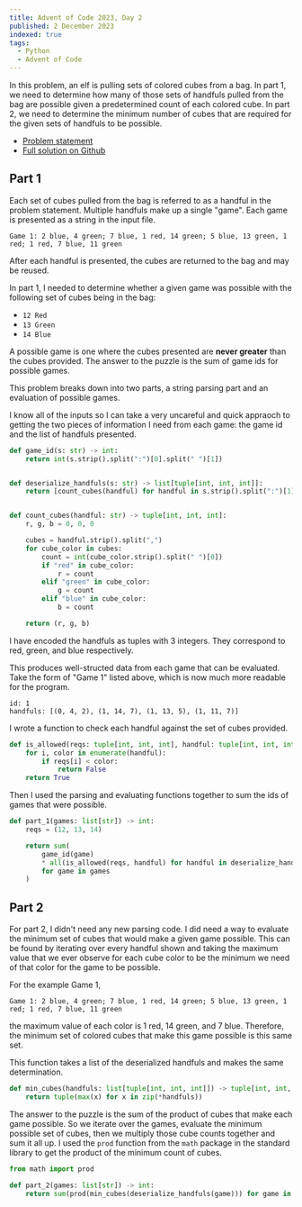 ```yaml
---
title: Advent of Code 2023, Day 2
published: 2 December 2023
indexed: true
tags:
  - Python
  - Advent of Code
---
```


In this problem, an elf is pulling sets of colored cubes from a bag. In part 1, we need to determine how many of those sets of handfuls pulled
from the bag are possible given a predetermined count of each colored cube. In part 2, we need to determine the minimum number of cubes that 
are required for the given sets of handfuls to be possible.

- [Problem statement](https://adventofcode.com/2023/day/2)
- [Full solution on Github](https://github.com/t-eckert/advent-2023/blob/main/day_02.py)

## Part 1

Each set of cubes pulled from the bag is referred to as a handful in the problem statement. Multiple handfuls make up a single "game".
Each game is presented as a string in the input file.

```text
Game 1: 2 blue, 4 green; 7 blue, 1 red, 14 green; 5 blue, 13 green, 1 red; 1 red, 7 blue, 11 green
```

After each handful is presented, the cubes are returned to the bag and may be reused.

In part 1, I needed to determine whether a given game was possible with the following set of cubes being in the bag:

- `12 Red`
- `13 Green`
- `14 Blue`

A possible game is one where the cubes presented are **never greater** than the cubes provided.
The answer to the puzzle is the sum of game ids for possible games.

This problem breaks down into two parts, a string parsing part and an evaluation of possible games.

I know all of the inputs so I can take a very uncareful and quick appraoch to getting the two pieces of information I need from each game: the game id
and the list of handfuls presented.

```python
def game_id(s: str) -> int:
    return int(s.strip().split(":")[0].split(" ")[1])


def deserialize_handfuls(s: str) -> list[tuple[int, int, int]]:
    return [count_cubes(handful) for handful in s.strip().split(":")[1].split(";")]


def count_cubes(handful: str) -> tuple[int, int, int]:
    r, g, b = 0, 0, 0

    cubes = handful.strip().split(",")
    for cube_color in cubes:
        count = int(cube_color.strip().split(" ")[0])
        if "red" in cube_color:
            r = count
        elif "green" in cube_color:
            g = count
        elif "blue" in cube_color:
            b = count

    return (r, g, b)
```

I have encoded the handfuls as tuples with 3 integers. They correspond to red, green, and blue respectively.

This produces well-structed data from each game that can be evaluated. Take the form of "Game 1" listed above, which is now much more readable for the program.

```text
id: 1
handfuls: [(0, 4, 2), (1, 14, 7), (1, 13, 5), (1, 11, 7)]
```

I wrote a function to check each handful against the set of cubes provided.

```python
def is_allowed(reqs: tuple[int, int, int], handful: tuple[int, int, int]) -> bool:
    for i, color in enumerate(handful):
        if reqs[i] < color:
            return False
    return True
```

Then I used the parsing and evaluating functions together to sum the ids of games that were possible.

```python
def part_1(games: list[str]) -> int:
    reqs = (12, 13, 14)

    return sum(
        game_id(game)
        * all(is_allowed(reqs, handful) for handful in deserialize_handfuls(game))
        for game in games
    )
```

## Part 2

For part 2, I didn't need any new parsing code. I did need a way to evaluate the minimum set of cubes that would make a given game possible.
This can be found by iterating over every handful shown and taking the maximum value that we ever observe for each cube color to be the minimum 
we need of that color for the game to be possible.

For the example Game 1,

```text
Game 1: 2 blue, 4 green; 7 blue, 1 red, 14 green; 5 blue, 13 green, 1 red; 1 red, 7 blue, 11 green
```

the maximum value of each color is 1 red, 14 green, and 7 blue. Therefore, the minimum set of colored cubes that make this game possible is this same set.

This function takes a list of the deserialized handfuls and makes the same determination.

```python
def min_cubes(handfuls: list[tuple[int, int, int]]) -> tuple[int, int, int]:
    return tuple(max(x) for x in zip(*handfuls))
```

The answer to the puzzle is the sum of the product of cubes that make each game possible. So we iterate over the games, evaluate the minimum possible set of cubes,
then we multiply those cube counts together and sum it all up. I used the `prod` function from the `math` package in the standard library to get the product of the
minimum count of cubes.

```python
from math import prod

def part_2(games: list[str]) -> int:
    return sum(prod(min_cubes(deserialize_handfuls(game))) for game in games)
```
